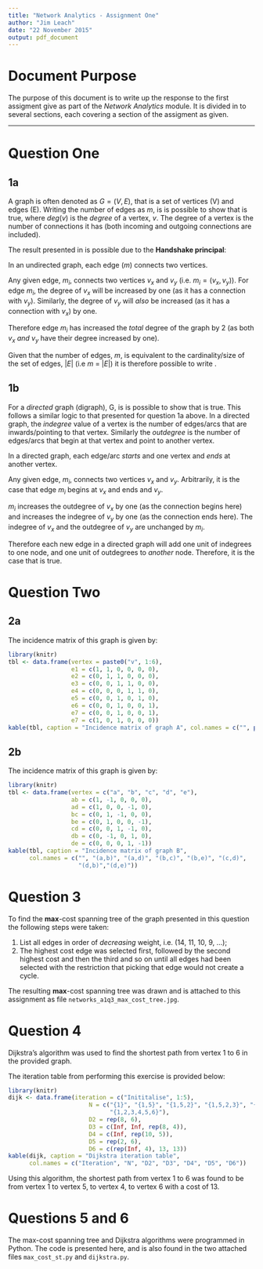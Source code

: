 ```yaml
---
title: "Network Analytics - Assignment One"
author: "Jim Leach"
date: "22 November 2015"
output: pdf_document
---
```


# Document Purpose

The purpose of this document is to write up the response to the first assigment give as part of the _Network Analytics_ module. It is divided in to several sections, each covering a section of the assigment as given. 

***

# Question One

## 1a

A graph is often denoted as $G = (V, E)$, that is a set of vertices (V) and edges (E). Writing the number of edges as _m_, is is possible to show that \eqref{eq:1a} is true, where $deg(v)$ is the _degree_ of a vertex, $v$. The degree of a vertex is the number of connections it has (both incoming and outgoing connections are included).

\begin{equation} \label{eq:1a}
\sum_{v \epsilon V} deg(v) = 2m = 2|E|
\end{equation}

The result presented in \eqref{eq:1a} is possible due to the __Handshake principal__:

In an undirected graph, each edge (_m_) connects two vertices. 

Any given edge, $m_i$, connects two vertices $v_x$ and $v_y$ (i.e. $m_i = (v_x, v_y)$). For edge $m_i$, the degree of $v_x$ will be increased by one (as it has a connection with $v_y$). Similarly, the degree of $v_y$ will _also_ be increased (as it has a connection with $v_x$) by one. 

Therefore edge $m_i$ has increased the _total_ degree of the graph by 2 (as both $v_x$ _and_ $v_y$ have their degree increased by one).

Given that  the number of edges, $m$, is equivalent to the cardinality/size of the set of edges, $|E|$ (i.e $m$ = $|E|$) it is therefore possible to write \eqref{eq:1a}.

## 1b

For a _directed_ graph (digraph), G, is is possible to show that \eqref{eq:1b} is true. This follows a similar logic to that presented for question 1a above. In a directed graph, the _indegree_ value of a vertex is the number of edges/arcs that are inwards/pointing to that vertex. Similarly the _outdegree_ is the number of edges/arcs that begin at that vertex and point to another vertex.

\begin{equation}\label{eq:1b}
\sum_{v\epsilon V} indegree(v) = \sum_{v\epsilon V} outdegree(v) = |E|
\end{equation}

In a directed graph, each edge/arc _starts_ and one vertex and _ends_ at another vertex. 

Any given edge, $m_i$, connects two vertices $v_x$ and $v_y$. Arbitrarily, it is the case that edge $m_i$ begins at $v_x$ and ends and $v_y$.

$m_i$ increases the outdegree of $v_x$ by one (as the connection begins here) and increases the indegree of $v_y$ by one (as the connection ends here). The indegree of $v_x$ and the outdegree of $v_y$ are unchanged by $m_i$. 

Therefore each new edge in a directed graph will add one unit of indegrees to one node, and one unit of outdegrees to _another_ node. Therefore, it is the case that \eqref{eq:1b} is true.

# Question Two

## 2a

The incidence matrix of this graph is given by:

```r
library(knitr)
tbl <- data.frame(vertex = paste0("v", 1:6), 
                  e1 = c(1, 1, 0, 0, 0, 0),
                  e2 = c(0, 1, 1, 0, 0, 0),
                  e3 = c(0, 0, 1, 1, 0, 0),
                  e4 = c(0, 0, 0, 1, 1, 0),
                  e5 = c(0, 0, 1, 0, 1, 0),
                  e6 = c(0, 0, 1, 0, 0, 1),
                  e7 = c(0, 0, 1, 0, 0, 1),
                  e7 = c(1, 0, 1, 0, 0, 0))
kable(tbl, caption = "Incidence matrix of graph A", col.names = c("", paste0("e", 1:8)))
```

## 2b

The incidence matrix of this graph is given by:

```r
library(knitr)
tbl <- data.frame(vertex = c("a", "b", "c", "d", "e"), 
                  ab = c(1, -1, 0, 0, 0),
                  ad = c(1, 0, 0, -1, 0),
                  bc = c(0, 1, -1, 0, 0),
                  be = c(0, 1, 0, 0, -1),
                  cd = c(0, 0, 1, -1, 0),
                  db = c(0, -1, 0, 1, 0),
                  de = c(0, 0, 0, 1, -1))
kable(tbl, caption = "Incidence matrix of graph B", 
      col.names = c("", "(a,b)", "(a,d)", "(b,c)", "(b,e)", "(c,d)",
                    "(d,b)","(d,e)"))
```

# Question 3

To find the __max__-cost spanning tree of the graph presented in this question the following steps were taken:

1. List all edges in order of _decreasing_ weight, i.e. (14, 11, 10, 9, ...);
2. The highest cost edge was selected first, followed by the second highest cost and then the third and so on until all edges had been selected with the restriction that picking that edge would not create a cycle.

The resulting __max__-cost spanning tree was drawn and is attached to this assignment as file `networks_a1q3_max_cost_tree.jpg`.

# Question 4

Dijkstra's algorithm was used to find the shortest path from vertex 1 to 6 in the provided graph.

The iteration table from performing this exercise is provided below:

```r
library(knitr)
dijk <- data.frame(iteration = c("Inititalise", 1:5),
                       N = c("{1}", "{1,5}", "{1,5,2}", "{1,5,2,3}", "{1,5,2,3,4}",
                             "{1,2,3,4,5,6}"),
                       D2 = rep(8, 6),
                       D3 = c(Inf, Inf, rep(8, 4)),
                       D4 = c(Inf, rep(10, 5)),
                       D5 = rep(2, 6),
                       D6 = c(rep(Inf, 4), 13, 13))
kable(dijk, caption = "Dijkstra iteration table",
      col.names = c("Iteration", "N", "D2", "D3", "D4", "D5", "D6"))
```

Using this algorithm, the shortest path from vertex 1 to 6 was found to be from vertex 1 to vertex 5, to vertex 4, to vertex 6 with a cost of 13. 

# Questions 5 and 6

The max-cost spanning tree and Dijkstra algorithms were programmed in Python. The code is presented here, and is also found in the two attached files `max_cost_st.py` and `dijkstra.py`.